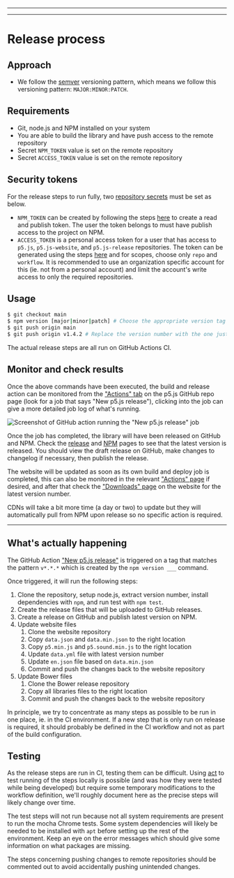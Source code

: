 
  ---
  
  ---
  # Release process

## Approach
* We follow the [semver](https://semver.org/) versioning pattern, which means we follow this versioning pattern: `MAJOR:MINOR:PATCH`.

## Requirements
* Git, node.js and NPM installed on your system
* You are able to build the library and have push access to the remote repository
* Secret `NPM_TOKEN` value is set on the remote repository
* Secret `ACCESS_TOKEN` value is set on the remote repository

## Security tokens
For the release steps to run fully, two [repository secrets](https://docs.github.com/en/actions/security-guides/encrypted-secrets#creating-encrypted-secrets-for-a-repository) must be set as below.

* `NPM_TOKEN` can be created by following the steps [here](https://docs.npmjs.com/creating-and-viewing-access-tokens) to create a read and publish token. The user the token belongs to must have publish access to the project on NPM.
* `ACCESS_TOKEN` is a personal access token for a user that has access to `p5.js`, `p5.js-website`, and `p5.js-release` repositories. The token can be generated using the steps [here](https://docs.github.com/en/authentication/keeping-your-account-and-data-secure/creating-a-personal-access-token) and for scopes, choose only `repo` and `workflow`. It is recommended to use an organization specific account for this (ie. not from a personal account) and limit the account's write access to only the required repositories.

## Usage
```sh
$ git checkout main
$ npm version [major|minor|patch] # Choose the appropriate version tag
$ git push origin main
$ git push origin v1.4.2 # Replace the version number with the one just created above
```
The actual release steps are all run on GitHub Actions CI.

## Monitor and check results
Once the above commands have been executed, the build and release action can be monitored from the ["Actions" tab](https://github.com/processing/p5.js/actions) on the p5.js GitHub repo page (look for a job that says "New p5.js release"), clicking into the job can give a more detailed job log of what's running.

![Screenshot of GitHub action running the "New p5.js release" job](images/contributor-docs/release-action.png)

Once the job has completed, the library will have been released on GitHub and NPM. Check the [release](https://github.com/processing/p5.js/releases) and [NPM](https://www.npmjs.com/package/p5) pages to see that the latest version is released. You should view the draft release on GitHub, make changes to changelog if necessary, then publish the release.

The website will be updated as soon as its own build and deploy job is completed, this can also be monitored in the relevant ["Actions" page](https://github.com/processing/p5.js-website/actions) if desired, and after that check the ["Downloads" page](https://p5js.org/download/) on the website for the latest version number.

CDNs will take a bit more time (a day or two) to update but they will automatically pull from NPM upon release so no specific action is required.

---

## What's actually happening
The GitHub Action ["New p5.js release"](../.github/workflows/release.yml) is triggered on a tag that matches the pattern `v*.*.*` which is created by the `npm version ___` command.

Once triggered, it will run the following steps:

1. Clone the repository, setup node.js, extract version number, install dependencies with `npm`, and run test with `npm test`.
2. Create the release files that will be uploaded to GitHub releases.
3. Create a release on GitHub and publish latest version on NPM.
4. Update website files
	1. Clone the website repository
	2. Copy `data.json` and `data.min.json` to the right location
	3. Copy `p5.min.js` and `p5.sound.min.js` to the right location
	4. Update `data.yml` file with latest version number
	5. Update `en.json` file based on `data.min.json`
	6. Commit and push the changes back to the website repository
5. Update Bower files
	1. Clone the Bower release repository
	2. Copy all libraries files to the right location
	3. Commit and push the changes back to the website repository

In principle, we try to concentrate as many steps as possible to be run in one place, ie. in the CI environment. If a new step that is only run on release is required, it should probably be defined in the CI workflow and not as part of the build configuration.

## Testing
As the release steps are run in CI, testing them can be difficult. Using [act](https://github.com/nektos/act) to test running of the steps locally is possible (and was how they were tested while being developed) but require some temporary modifications to the workflow definition, we'll roughly document here as the precise steps will likely change over time.

The test steps will not run because not all system requirements are present to run the mocha Chrome tests. Some system dependencies will likely be needed to be installed with `apt` before setting up the rest of the environment. Keep an eye on the error messages which should give some information on what packages are missing.

The steps concerning pushing changes to remote repositories should be commented out to avoid accidentally pushing unintended changes.

  